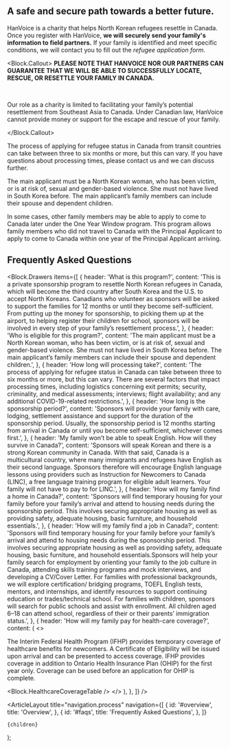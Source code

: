 
<h2 id="overview">A safe and secure path towards a better future.</h2>

HanVoice is a charity that helps North Korean refugees resettle in Canada. Once you register with HanVoice, **we will securely send your family's information to field partners.** If your family is identified and meet specific conditions, we will contact you to fill out the _refugee application form_.

<Block.Callout>
**PLEASE NOTE THAT HANVOICE NOR OUR PARTNERS CAN GUARANTEE THAT WE WILL BE ABLE TO SUCCESSFULLY LOCATE, RESCUE, OR RESETTLE YOUR FAMILY IN CANADA.**

<br />

Our role as a charity is limited to facilitating your family’s potential resettlement from Southeast Asia to Canada. Under Canadian law, HanVoice cannot provide money or support for the escape and rescue of your family.

</Block.Callout>

The process of applying for refugee status in Canada from transit countries can take between three to six months or more, but this can vary. If you have questions about processing times, please contact us and we can discuss further.

The main applicant must be a North Korean woman, who has been victim, or is at risk of, sexual and gender-based violence. She must not have lived in South Korea before. The main applicant’s family members can include their spouse and dependent children.

In some cases, other family members may be able to apply to come to Canada later under the One Year Window program. This program allows family members who did not travel to Canada with the Principal Applicant to apply to come to Canada within one year of the Principal Applicant arriving.

<h2 id="faqs">Frequently Asked Questions</h2>

<Block.Drawers
  items={[
    {
      header: 'What is this program?',
      content:
        'This is a private sponsorship program to resettle North Korean refugees in Canada, which will become the third country after South Korea and the U.S. to accept North Koreans. Canadians who volunteer as sponsors will be asked to support the families for 12 months or until they become self-sufficient. From putting up the money for sponsorship, to picking them up at the airport, to helping register their children for school, sponsors will be involved in every step of your family’s resettlement process.',
    },
    {
      header: 'Who is eligible for this program?',
      content:
        'The main applicant must be a North Korean woman, who has been victim, or is at risk of, sexual and gender-based violence. She must not have lived in South Korea before. The main applicant’s family members can include their spouse and dependent children.',
    },
    {
      header: 'How long will processing take?',
      content:
        'The process of applying for refugee status in Canada can take between three to six months or more, but this can vary. There are several factors that impact processing times, including logistics concerning exit permits; security, criminality, and medical assessments; interviews; flight availability; and any additional COVID-19-related restrictions.',
    },
    {
      header: 'How long is the sponsorship period?',
      content:
        'Sponsors will provide your family with care, lodging, settlement assistance and support for the duration of the sponsorship period. Usually, the sponsorship period is 12 months starting from arrival in Canada or until you become self-sufficient, whichever comes first.',
    },
    {
      header: 'My family won’t be able to speak English. How will they survive in Canada?',
      content:
        'Sponsors will speak Korean and there is a strong Korean community in Canada. With that said, Canada is a multicultural country, where many immigrants and refugees have English as their second language. Sponsors therefore will encourage English language lessons using providers such as Instruction for Newcomers to Canada (LINC), a free language training program for eligible adult learners. Your family will not have to pay to for LINC.',
    },
    {
      header: 'How will my family find a home in Canada?',
      content:
        'Sponsors will find temporary housing for your family before your family’s arrival and attend to housing needs during the sponsorship period. This involves securing appropriate housing as well as providing safety, adequate housing, basic furniture, and household essentials.',
    },
    {
      header: 'How will my family find a job in Canada?',
      content:
        'Sponsors will find temporary housing for your family before your family’s arrival and attend to housing needs during the sponsorship period. This involves securing appropriate housing as well as providing safety, adequate housing, basic furniture, and household essentials.Sponsors will help your family search for employment by orienting your family to the job culture in Canada, attending skills training programs and mock interviews, and developing a CV/Cover Letter. For families with professional backgrounds, we will explore certification/ bridging programs, TOEFL English tests, mentors, and internships, and identify resources to support continuing education or trades/technical school. For families with children, sponsors will search for public schools and assist with enrollment. All children aged 6–18 can attend school, regardless of their or their parents’ immigration status.',
    },
    {
      header: 'How will my family pay for health-care coverage?',
      content: (
        <>
          <p className="mb-4">
            The Interim Federal Health Program (IFHP) provides temporary coverage of healthcare
            benefits for newcomers. A Certificate of Eligibility will be issued upon arrival and can
            be presented to access coverage. IFHP provides coverage in addition to Ontario Health
            Insurance Plan (OHIP) for the first year only. Coverage can be used before an
            application for OHIP is complete.
          </p>
          <Block.HealthcareCoverageTable />
        </>
      ),
    },
  ]}
/>

  <ArticleLayout
    title="navigation.process"
    navigation={[
      {
        id: '#overview',
        title: 'Overview',
      },
      {
        id: '#faqs',
        title: 'Frequently Asked Questions',
      },
    ]}
  >
    {children}
  </ArticleLayout>
);
